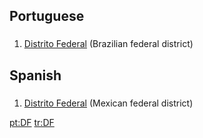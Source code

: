 ==Portuguese==
==={{abbreviation|Portuguese}}===
#[[Distrito Federal]] (Brazilian federal district)

==Spanish==
==={{abbreviation|Spanish}}===
#[[Distrito Federal]] (Mexican federal district)

[[pt:DF]]
[[tr:DF]]